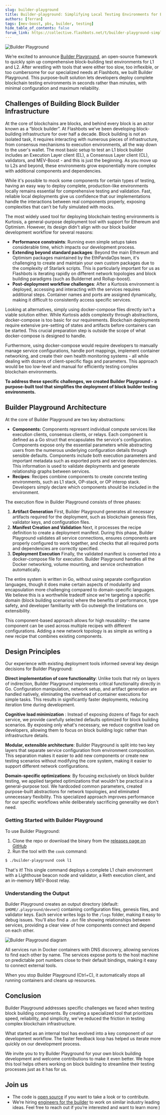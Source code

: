 ```yaml
---
slug: builder-playground
title: Builder-playground: Simplifying Local Testing Environments for Block Building
authors: [ferran]
tags: [mev-boost, pbs, builder, testing]
hide_table_of_contents: false
forum_link: https://collective.flashbots.net/t/builder-playground-simplifying-local-testing-environments-for-block-building/4863
---
```


![Builder Playground](/img/builder_playground.png)

We’re excited to announce [Builder Playground](https://github.com/flashbots/builder-playground), an open-source framework to quickly spin up comprehensive block-building test environments for L1 and L2. After wrestling with tools that were either too slow, too inflexible, or too cumbersome for our specialized needs at Flashbots, we built Builder Playground. This purpose-built solution lets developers deploy complete blockchain testing environments in seconds rather than minutes, with minimal configuration and maximum reliability.

<!--truncate-->

## Challenges of Building Block Builder Infrastructure

At the core of blockchains are blocks, and behind every block is an actor known as a “block builder”. At Flashbots we’ve been developing block-building infrastructure for over half a decade. Block building is not an isolated task, it requires interacting with numerous pieces of infrastructure, from consensus mechanisms to execution environments, all the way down to the user's wallet.  The most basic setup to test an L1 block builder includes an Execution Layer client (EL), a Consensus Layer client (CL), validators, and MEV-Boost - and this is just the beginning. As you move up to L2s and beyond, these environments grow exponentially more complex with additional components and dependencies.

While it's possible to mock some components for certain types of testing, having an easy way to deploy complete, production-like environments locally remains essential for comprehensive testing and validation. Fast, reliable local deployments give us confidence that our implementations handle the interactions between real components properly, exposing complexities that can't be fully simulated with mocks.

The most widely used tool for deploying blockchain testing environments is Kurtosis, a general-purpose deployment tool with support for Ethereum and Optimism. However, its design didn't align with our block builder development workflow for several reasons:

- **Performance constraints**: Running even simple setups takes considerable time, which impacts our development process.
- **Extending beyond standard packages**: Beyond the main Ethereum and Optimism packages maintained by the EthPandaOps team, it's challenging to create and maintain your own custom packages due to the complexity of Starlark scripts. This is particularly important for us as Flashbots is iterating rapidly on different network topologies and block building paradigms (such as Buildernet and Rollup-boost).
- **Post-deployment workflow challenges**: After a Kurtosis environment is deployed, accessing and interacting with the services requires additional steps. Container names and ports are assigned dynamically, making it difficult to consistently access specific services.

Looking at alternatives, simply using docker-compose files directly isn't a viable solution either. While Kurtosis adds complexity through abstractions, docker-compose is too basic for our requirements. Blockchain deployments require extensive pre-setting of states and artifacts before containers can be started. This crucial preparation step is outside the scope of what docker-compose is designed to handle.

Furthermore, using docker-compose would require developers to manually manage service configurations, handle port mappings, implement container networking, and create their own health monitoring systems - all while dealing with dozens of client-specific flags and parameters. This approach would be too low-level and manual for efficiently testing complex blockchain environments.

**To address these specific challenges, we created Builder Playground - a purpose-built tool that simplifies the deployment of block builder testing environments.**

## Builder Playground Architecture

At the core of Builder Playground are two key abstractions:

- **Components:** Components represent individual compute services like execution clients, consensus clients, or relays. Each component is defined as a Go struct that encapsulates the service's configuration. Components expose only the essential parameters while abstracting users from the numerous underlying configuration details through sensible defaults. Components include both execution parameters and important metadata such as exported ports and service dependencies. This information is used to validate deployments and generate relationship graphs between services.
- **Recipes**: Recipes combine components to create concrete testing environments, such as L1 stack, OP-stack, or OP interop stack. Developers simply declare which components should be included in the environment.

The execution flow in Builder Playground consists of three phases:

1. **Artifact Generation** First, Builder Playground generates all necessary artifacts required for the deployment, such as blockchain genesis files, validator keys, and configuration files.
2. **Manifest Creation and Validation** Next, it processes the recipe definition to create a deployment manifest. During this phase, Builder Playground validates all service connections, ensures components are properly configured to work together, and checks that all required ports and dependencies are correctly specified.
3. **Deployment Execution** Finally, the validated manifest is converted into a docker-compose file for execution. Builder Playground handles all the Docker networking, volume mounting, and service orchestration automatically.

The entire system is written in Go, without using separate configuration languages, though it does make certain aspects of modularity and encapsulation more challenging compared to domain-specific languages. We believe this is a worthwhile tradeoff since we're targeting a specific domain (block building scenarios) where the benefits of performance, type safety, and developer familiarity with Go outweigh the limitations on extensibility.

This component-based approach allows for high reusability - the same component can be used across multiple recipes with different configurations. Adding a new network topology is as simple as writing a new recipe that combines existing components.

## Design Principles

Our experience with existing deployment tools informed several key design decisions for Builder Playground:

**Direct implementation of core functionality**: Unlike tools that rely on layers of indirection, Builder Playground implements critical functionality directly in Go. Configuration manipulation, network setup, and artifact generation are handled natively, eliminating the overhead of container executions for simple tasks. This results in significantly faster deployments, reducing iteration time during development.

**Cognitive load minimization** : Instead of exposing dozens of flags for each service, we provide carefully selected defaults optimized for block building scenarios. By exposing only what's necessary, we reduce cognitive load on developers, allowing them to focus on block building logic rather than infrastructure details.

**Modular, extensible architecture**: Builder Playground is split into two key layers that separate service configuration from environment composition. This separation makes it easier to add new components or create new testing scenarios without modifying the core system, making it easier to support different network configurations.

**Domain-specific optimizations**: By focusing exclusively on block builder testing, we applied targeted optimizations that wouldn't be practical in a general-purpose tool. We hardcoded common parameters, created purpose-built abstractions for network topologies, and eliminated unnecessary flexibility. This specialized approach improves performance for our specific workflows while deliberately sacrificing generality we don't need.

### Getting Started with Builder Playground

To use Builder Playground:

1. Clone the repo or download the binary from the [releases page on GitHub](https://github.com/flashbots/builder-playground/releases)
2. Run the tool with the `cook` command:

```bash
$ ./builder-playground cook l1
```

That's it! This single command deploys a complete L1 chain environment with a Lighthouse beacon node and validator, a Reth execution client, and an in-memory MEV-Boost relay.

### Understanding the Output

Builder Playground creates an output directory (default: `$HOME/.playground/devnet`) containing configuration files, genesis files, and validator keys. Each service writes logs to the `/logs` folder, making it easy to debug issues. You'll also find a `.dot` file showing relationships between services, providing a clear view of how components connect and depend on each other.

![Builder Playground diagram](/img/Builder_Playground_diagram.png)


All services run in Docker containers with DNS discovery, allowing services to find each other by name. The services expose ports to the host machine on predictable port numbers close to their default bindings, making it easy to connect external tools.

When you stop Builder Playground (Ctrl+C), it automatically stops all running containers and cleans up resources.

## Conclusion

Builder Playground addresses specific challenges we faced when testing block building components. By creating a specialized tool that prioritizes speed, reliability, and simplicity, we've reduced the friction in testing complex blockchain infrastructure.

What started as an internal tool has evolved into a key component of our development workflow. The faster feedback loop has helped us iterate more quickly on our development process.

We invite you to try Builder Playground for your own block building development and welcome contributions to make it even better. We hope this tool helps others working on block building to streamline their testing processes just as it has for us.

## Join us

- The code is [open source](https://github.com/flashbots/builder-playground) if you want to take a look or to contribute.
- We’re hiring [engineers for the builder](https://jobs.ashbyhq.com/flashbots.net/b014d3bb-1773-464b-9f21-3787d0c76ba0) to work on similar industry leading ideas. Feel free to reach out if you’re interested and want to learn more:)
